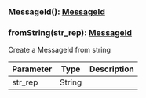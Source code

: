 

### MessageId(): [MessageId](#messageid)



### fromString(str_rep): [MessageId](#messageid)

Create a MessageId from string

| Parameter       | Type |  Description |
| --------------- | -------- | -------- |
| str_rep | String |   |
